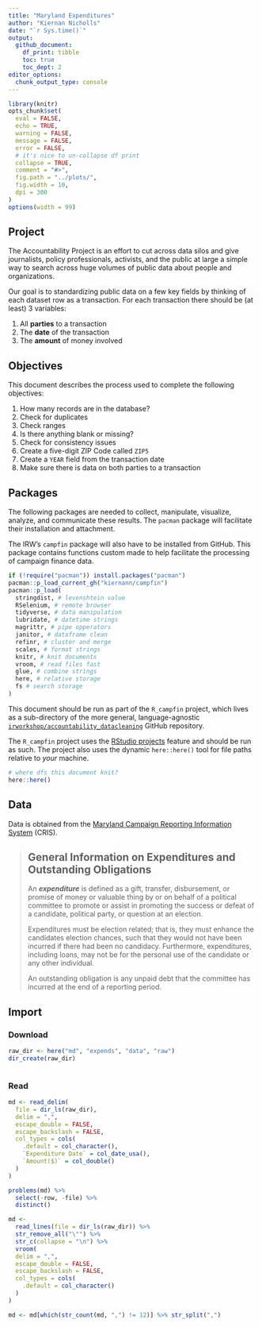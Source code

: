 ```yaml
---
title: "Maryland Expenditures"
author: "Kiernan Nicholls"
date: "`r Sys.time()`"
output:
  github_document: 
    df_print: tibble
    toc: true
    toc_dept: 2
editor_options: 
  chunk_output_type: console
---
```


<!-- Place comments regarding knitting here -->

```r
library(knitr)
opts_chunk$set(
  eval = FALSE,
  echo = TRUE,
  warning = FALSE,
  message = FALSE,
  error = FALSE,
  # it's nice to un-collapse df print
  collapse = TRUE,
  comment = "#>",
  fig.path = "../plots/",
  fig.width = 10,
  dpi = 300
)
options(width = 99)
```

## Project

The Accountability Project is an effort to cut across data silos and give journalists, policy
professionals, activists, and the public at large a simple way to search across huge volumes of
public data about people and organizations.

Our goal is to standardizing public data on a few key fields by thinking of each dataset row as a
transaction. For each transaction there should be (at least) 3 variables:

1. All **parties** to a transaction
2. The **date** of the transaction
3. The **amount** of money involved

## Objectives

This document describes the process used to complete the following objectives:

1. How many records are in the database?
1. Check for duplicates
1. Check ranges
1. Is there anything blank or missing?
1. Check for consistency issues
1. Create a five-digit ZIP Code called `ZIP5`
1. Create a `YEAR` field from the transaction date
1. Make sure there is data on both parties to a transaction

## Packages

The following packages are needed to collect, manipulate, visualize, analyze, and communicate
these results. The `pacman` package will facilitate their installation and attachment.

The IRW's `campfin` package will also have to be installed from GitHub. This package contains
functions custom made to help facilitate the processing of campaign finance data.

```r
if (!require("pacman")) install.packages("pacman")
pacman::p_load_current_gh("kiernann/campfin")
pacman::p_load(
  stringdist, # levenshtein value
  RSelenium, # remote browser
  tidyverse, # data manipulation
  lubridate, # datetime strings
  magrittr, # pipe opperators
  janitor, # dataframe clean
  refinr, # cluster and merge
  scales, # format strings
  knitr, # knit documents
  vroom, # read files fast
  glue, # combine strings
  here, # relative storage
  fs # search storage 
)
```

This document should be run as part of the `R_campfin` project, which lives as a sub-directory of
the more general, language-agnostic [`irworkshop/accountability_datacleaning`][01] GitHub
repository.

The `R_campfin` project uses the [RStudio projects][02] feature and should be run as such. The
project also uses the dynamic `here::here()` tool for file paths relative to _your_ machine.

```r
# where dfs this document knit?
here::here()
```

[01]: https://github.com/irworkshop/accountability_datacleaning "TAP repo"
[02]: https://support.rstudio.com/hc/en-us/articles/200526207-Using-Projects "Rproj"

## Data

Data is obtained from the [Maryland Campaign Reporting Information System][03] (CRIS).

> ## General Information on Expenditures and Outstanding Obligations
>
> An ***expenditure*** is defined as a gift, transfer, disbursement, or promise of money or
valuable thing by or on behalf of a political committee to promote or assist in promoting the
success or defeat of a candidate, political party, or question at  an election.
> 
> Expenditures must be election related; that is, they must enhance the candidates election
chances, such that they would not have been incurred if there had been no candidacy. Furthermore,
expenditures, including loans, may not be for the personal use of the candidate or any other
individual.
> 
> An outstanding obligation is any unpaid debt that the committee has incurred at the end of a
reporting period.

[03]: https://campaignfinance.maryland.gov/Home/Logout

## Import

### Download

```r
raw_dir <- here("md", "expends", "data", "raw")
dir_create(raw_dir)
```

```r

```

### Read

```r
md <- read_delim(
  file = dir_ls(raw_dir),
  delim = ",",
  escape_double = FALSE,
  escape_backslash = FALSE,
  col_types = cols(
    .default = col_character(),
    `Expenditure Date` = col_date_usa(),
    `Amount($)` = col_double()
  )
)
```

```r
problems(md) %>% 
  select(-row, -file) %>% 
  distinct()
```

```r
md <- 
  read_lines(file = dir_ls(raw_dir)) %>% 
  str_remove_all("\"") %>% 
  str_c(collapse = "\n") %>% 
  vroom(
  delim = ",",
  escape_double = FALSE,
  escape_backslash = FALSE,
  col_types = cols(
    .default = col_character()
  )
)
```

```r
md <- md[which(str_count(md, ",") != 12)] %>% str_split(",")
```

